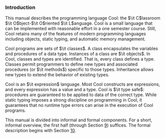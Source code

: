 === Introduction ===

This manual describes the programming language Cool: the $\it C$lassroom $\it O$bject-$\it O$riented $\it L$anguage. Cool is a small language that can be implemented with reasonable effort in a one semester course. Still, Cool retains many of the features of modern programming languages including objects, static typing, and automatic memory management.

Cool programs are sets of $\it classes$. A class encapsulates the variables and procedures of a data type. Instances of a class are $\it objects$. In Cool, classes and types are identified. That is, every class defines a type. Classes permit programmers to define new types and associated procedures (or $\it methods$) specific to those types. Inheritance allows new types to extend the behavior of existing types.

Cool is an $\it expression$ language. Most Cool constructs are expressions, and every expression has a value and a type. Cool is $\it type safe$: procedures are guaranteed to be applied to data of the correct type. While static typing imposes a strong discipline on programming in Cool, it guarantees that no runtime type errors can arise in the execution of Cool programs.

This manual is divided into informal and formal components. For a short, informal overview, the first half (through Section [[Main Class|9]]) suffices. The formal description begins with Section [[Lexical Structure|10]].
